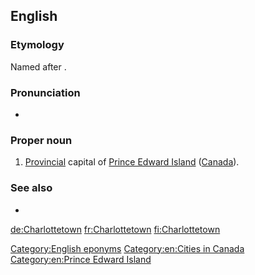 ==English==

===Etymology===
Named after {{w|Queen Charlotte}}.

===Pronunciation===
* {{IPA|/ˈʃɑɹlɪtaʊn/|lang=en}}

===Proper noun===
{{en-proper noun|head=[[Charlotte]][[town]]}}

# [[provincial|Provincial]] capital of [[Prince Edward Island]] ([[Canada]]).

===See also===
* {{projectlink|wikipedia}}

[[Category:English eponyms]]
[[Category:en:Cities in Canada]]
[[Category:en:Prince Edward Island]]

[[de:Charlottetown]]
[[fr:Charlottetown]]
[[fi:Charlottetown]]